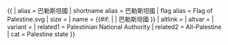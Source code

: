 {{ {{{1<noinclude>|country showdata</noinclude>}}}
| alias = 巴勒斯坦國
| shortname alias = 巴勒斯坦國
| flag alias = Flag of Palestine.svg
| size = {{{size|}}}
| name = {{#if: {{{name|}}} | {{{name|}}} | 巴勒斯坦國 }}
| altlink = {{{altlink|}}}
| altvar = {{{altvar|}}}
| variant = {{{variant|}}}
<noinclude>
| related1 = Palestinian National Authority
| related2 = All-Palestine
| cat = Palestine state
</noinclude>
}}